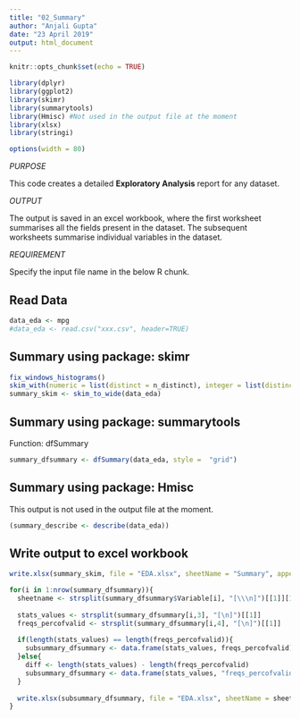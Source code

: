 ---
title: "02_Summary"
author: "Anjali Gupta"
date: "23 April 2019"
output: html_document
---

```{r setup, include=FALSE}
knitr::opts_chunk$set(echo = TRUE)
```

```{r, include=FALSE}
library(dplyr)
library(ggplot2)
library(skimr)
library(summarytools)
library(Hmisc) #Not used in the output file at the moment
library(xlsx)
library(stringi)
```

```{r set-options, echo=FALSE, cache=FALSE}
options(width = 80)
```

*PURPOSE*

This code creates a detailed **Exploratory Analysis** report for any dataset.

*OUTPUT*

The output is saved in an excel workbook, where the first worksheet summarises all the fields present in the dataset. The subsequent worksheets summarise individual variables in the dataset.

*REQUIREMENT*

Specify the input file name in the below R chunk.

## Read Data

```{r, echo = FALSE}
data_eda <- mpg
#data_eda <- read.csv("xxx.csv", header=TRUE)
```

## Summary using package: skimr

```{r, echo = FALSE}
fix_windows_histograms()
skim_with(numeric = list(distinct = n_distinct), integer = list(distinct = n_distinct))
summary_skim <- skim_to_wide(data_eda)
```

## Summary using package: summarytools

Function: dfSummary

```{r, echo = FALSE}
summary_dfsummary <- dfSummary(data_eda, style =  "grid")
```

## Summary using package: Hmisc

This output is not used in the output file at the moment.

```{r, echo = TRUE}
(summary_describe <- describe(data_eda))
```

## Write output to excel workbook

```{r, echo = FALSE}
write.xlsx(summary_skim, file = "EDA.xlsx", sheetName = "Summary", append = FALSE)
```

```{r, echo = FALSE}
for(i in 1:nrow(summary_dfsummary)){
  sheetname <- strsplit(summary_dfsummary$Variable[i], "[\\\n]")[[1]][1]
  
  stats_values <- strsplit(summary_dfsummary[i,3], "[\n]")[[1]]
  freqs_percofvalid <- strsplit(summary_dfsummary[i,4], "[\n]")[[1]]
  
  if(length(stats_values) == length(freqs_percofvalid)){
    subsummary_dfsummary <- data.frame(stats_values, freqs_percofvalid)  
  }else{
    diff <- length(stats_values) - length(freqs_percofvalid)
    subsummary_dfsummary <- data.frame(stats_values, "freqs_percofvalid" = c(freqs_percofvalid, rep("", diff)))
  }
  
  write.xlsx(subsummary_dfsummary, file = "EDA.xlsx", sheetName = sheetname, append = TRUE, row.names = FALSE) 
}
```